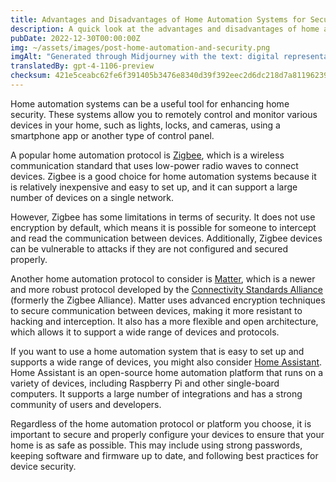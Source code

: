 ```yaml
---
title: Advantages and Disadvantages of Home Automation Systems for Security
description: A quick look at the advantages and disadvantages of home automation systems for security, including Zigbee, Matter, and Home Assistant.
pubDate: 2022-12-30T00:00:00Z
img: ~/assets/images/post-home-automation-and-security.png
imgAlt: "Generated through Midjourney with the text: digital representation of a house using lines of light, home security protection aura, single lines, impactful, colorful, realistic, octane rendering --v 4 --ar 3:2"
translatedBy: gpt-4-1106-preview
checksum: 421e5ceabc62fe6f391405b3476e8340d39f392eec2d6dc218d7a811962393cb
---
```


Home automation systems can be a useful tool for enhancing home security. These systems allow you to remotely control and monitor various devices in your home, such as lights, locks, and cameras, using a smartphone app or another type of control panel.

A popular home automation protocol is [Zigbee](https://en.wikipedia.org/wiki/Zigbee), which is a wireless communication standard that uses low-power radio waves to connect devices. Zigbee is a good choice for home automation systems because it is relatively inexpensive and easy to set up, and it can support a large number of devices on a single network.

However, Zigbee has some limitations in terms of security. It does not use encryption by default, which means it is possible for someone to intercept and read the communication between devices. Additionally, Zigbee devices can be vulnerable to attacks if they are not configured and secured properly.

Another home automation protocol to consider is [Matter](https://csa-iot.org/all-solutions/matter/), which is a newer and more robust protocol developed by the [Connectivity Standards Alliance](https://en.wikipedia.org/wiki/Connectivity_Standards_Alliance) (formerly the Zigbee Alliance). Matter uses advanced encryption techniques to secure communication between devices, making it more resistant to hacking and interception. It also has a more flexible and open architecture, which allows it to support a wide range of devices and protocols.

If you want to use a home automation system that is easy to set up and supports a wide range of devices, you might also consider [Home Assistant](https://www.home-assistant.io). Home Assistant is an open-source home automation platform that runs on a variety of devices, including Raspberry Pi and other single-board computers. It supports a large number of integrations and has a strong community of users and developers.

Regardless of the home automation protocol or platform you choose, it is important to secure and properly configure your devices to ensure that your home is as safe as possible. This may include using strong passwords, keeping software and firmware up to date, and following best practices for device security.

